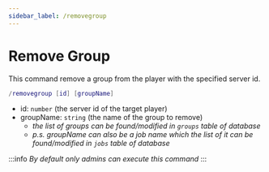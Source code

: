 ```yaml
---
sidebar_label: /removegroup
---
```


# Remove Group

This command remove a group from the player with the specified server id.

```lua
/removegroup [id] [groupName]
```

- id: `number` (the server id of the target player)
- groupName: `string` (the name of the group to remove)
  - _the list of groups can be found/modified in `groups` table of database_
  - _p.s. groupName can also be a job name which the list of it can be found/modified in `jobs` table of database_

:::info
_By default only admins can execute this command_
:::
